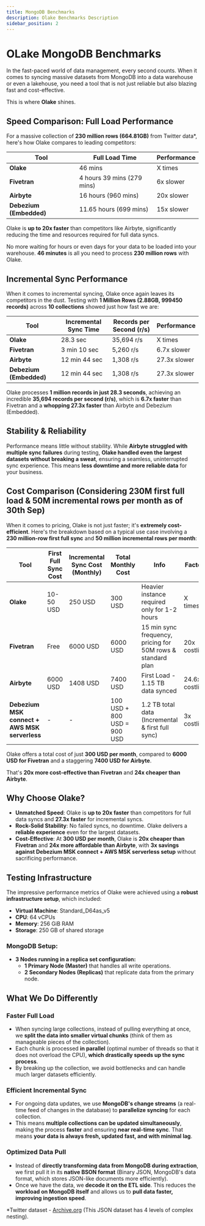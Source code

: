 ```yaml
---
title: MongoDB Benchmarks
description: Olake Benchmarks Description
sidebar_position: 2
---
```


# OLake MongoDB Benchmarks

In the fast-paced world of data management, every second counts. When it comes to syncing massive datasets from MongoDB into a data warehouse or even a lakehouse, you need a tool that is not just reliable but also blazing fast and cost-effective.

This is where **Olake** shines.

## Speed Comparison: Full Load Performance

For a massive collection of **230 million rows (664.81GB)** from Twitter data*, here's how Olake compares to leading competitors:

| Tool       | Full Load Time | Performance |
|------------|---------------|-------------|
| **Olake**  | 46 mins       | X times     |
| **Fivetran** | 4 hours 39 mins (279 mins) | 6x slower |
| **Airbyte** | 16 hours (960 mins) | 20x slower |
| **Debezium (Embedded)** | 11.65 hours (699 mins) | 15x slower |

Olake is **up to 20x faster** than competitors like Airbyte, significantly reducing the time and resources required for full data syncs.

No more waiting for hours or even days for your data to be loaded into your warehouse. **46 minutes** is all you need to process **230 million rows** with Olake.


## Incremental Sync Performance

When it comes to incremental syncing, Olake once again leaves its competitors in the dust. Testing with **1 Million Rows (2.88GB, 999450 records)** across **10 collections** showed just how fast we are:

| Tool       | Incremental Sync Time | Records per Second (r/s) | Performance |
|------------|----------------------|-------------------------|-------------|
| **Olake**  | 28.3 sec             | 35,694 r/s              | X times     |
| **Fivetran** | 3 min 10 sec         | 5,260 r/s               | 6.7x slower |
| **Airbyte** | 12 min 44 sec        | 1,308 r/s               | 27.3x slower |
| **Debezium (Embedded)** | 12 min 44 sec | 1,308 r/s | 27.3x slower |

Olake processes **1 million records in just 28.3 seconds**, achieving an incredible **35,694 records per second (r/s)**, which is **6.7x faster** than Fivetran and a **whopping 27.3x faster** than Airbyte and Debezium (Embedded).



## Stability & Reliability

Performance means little without stability. While **Airbyte struggled with multiple sync failures** during testing, **Olake handled even the largest datasets without breaking a sweat**, ensuring a seamless, uninterrupted sync experience. This means **less downtime and more reliable data** for your business.



## Cost Comparison (Considering 230M first full load & 50M incremental rows per month as of 30th Sep)

When it comes to pricing, Olake is not just faster; it's **extremely cost-efficient**. Here's the breakdown based on a typical use case involving a **230 million-row first full sync** and **50 million incremental rows per month**:

| Tool       | First Full Sync Cost | Incremental Sync Cost (Monthly) | Total Monthly Cost | Info | Factor |
|------------|----------------------|---------------------------------|--------------------|------|--------|
| **Olake**  | 10-50 USD            | 250 USD                         | 300 USD           | Heavier instance required only for 1-2 hours | X times |
| **Fivetran** | Free                 | 6000 USD                        | 6000 USD         | 15 min sync frequency, pricing for 50M rows & standard plan | 20x costlier |
| **Airbyte** | 6000 USD             | 1408 USD                        | 7400 USD         | First Load - 1.15 TB data synced | 24.6x costlier |
| **Debezium MSK connect + AWS MSK serverless** | - | - | 100 USD + 800 USD = 900 USD | 1.2 TB total data (Incremental & first full sync) | 3x costlier |

Olake offers a total cost of just **300 USD per month**, compared to **6000 USD for Fivetran** and a staggering **7400 USD for Airbyte**.

That's **20x more cost-effective than Fivetran** and **24x cheaper than Airbyte**.



## Why Choose Olake?

- **Unmatched Speed**: Olake is **up to 20x faster** than competitors for full data syncs and **27.3x faster** for incremental syncs.
- **Rock-Solid Stability**: No failed syncs, no downtime. Olake delivers a **reliable experience** even for the largest datasets.
- **Cost-Effective**: At **300 USD per month**, Olake is **20x cheaper than Fivetran** and **24x more affordable than Airbyte**, with **3x savings against Debezium MSK connect + AWS MSK serverless setup** without sacrificing performance.



## Testing Infrastructure

The impressive performance metrics of Olake were achieved using a **robust infrastructure setup**, which included:

- **Virtual Machine**: Standard_D64as_v5
- **CPU**: 64 vCPUs
- **Memory**: 256 GiB RAM
- **Storage**: 250 GB of shared storage

### MongoDB Setup:

- **3 Nodes running in a replica set configuration:**
  - **1 Primary Node (Master)** that handles all write operations.
  - **2 Secondary Nodes (Replicas)** that replicate data from the primary node.



## What We Do Differently

### Faster Full Load

- When syncing large collections, instead of pulling everything at once, we **split the data into smaller virtual chunks** (think of them as manageable pieces of the collection).
- Each chunk is processed **in parallel** (optimal number of threads so that it does not overload the CPU), **which drastically speeds up the sync process**.
- By breaking up the collection, we avoid bottlenecks and can handle much larger datasets efficiently.

### Efficient Incremental Sync

- For ongoing data updates, we use **MongoDB's change streams** (a real-time feed of changes in the database) to **parallelize syncing** for each collection.
- This means **multiple collections can be updated simultaneously**, making the process **faster** and ensuring **near real-time sync**. That means **your data is always fresh, updated fast, and with minimal lag**.

### Optimized Data Pull

- Instead of **directly transforming data from MongoDB during extraction**, we first pull it in its **native BSON format** (Binary JSON, MongoDB's data format, which stores JSON-like documents more efficiently).
- Once we have the data, we **decode it on the ETL side**. This reduces the **workload on MongoDB itself** and allows us to **pull data faster, improving ingestion speed**.

*Twitter dataset - [Archive.org](https://archive.org/details/archiveteam-twitter-stream-2017-11) (This JSON dataset has 4 levels of complex nesting).
